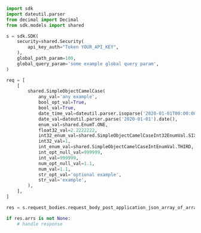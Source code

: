```python showLineNumbers copy filename="Request Body Post Application Json Array Of Array Camel Case usage example"
import sdk
import dateutil.parser
from decimal import Decimal
from sdk.models import shared

s = sdk.SDK(
    security=shared.Security(
        api_key_auth="Token YOUR_API_KEY",
    ),
    global_path_param=100,
    global_query_param='some example global query param',
)

req = [
    [
        shared.SimpleObjectCamelCase(
            any_val='any example',
            bool_opt_val=True,
            bool_val=True,
            date_time_val=dateutil.parser.isoparse('2020-01-01T00:00:00Z'),
            date_val=dateutil.parser.parse('2020-01-01').date(),
            enum_val=shared.EnumT.ONE,
            float32_val=2.2222222,
            int32_enum_val=shared.SimpleObjectCamelCaseInt32EnumVal.SIXTY_NINE,
            int32_val=1,
            int_enum_val=shared.SimpleObjectCamelCaseIntEnumVal.THIRD,
            int_opt_null_val=999999,
            int_val=999999,
            num_opt_null_val=1.1,
            num_val=1.1,
            str_opt_val='optional example',
            str_val='example',
        ),
    ],
]

res = s.request_bodies.request_body_post_application_json_array_of_array_camel_case(req)

if res.arrs is not None:
    # handle response
```
